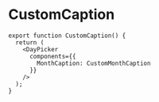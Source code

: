 
# CustomCaption



<CustomCaption />

```tsx
export function CustomCaption() {
  return (
    <DayPicker
      components={{
        MonthCaption: CustomMonthCaption
      }}
    />
  );
}
```
